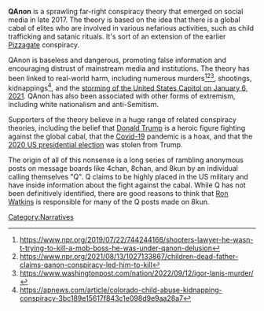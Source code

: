 '''QAnon''' is a sprawling far-right conspiracy theory that emerged on social media in late 2017. The theory is based on the idea that there is a global cabal of elites who are involved in various nefarious activities, such as child trafficking and satanic rituals. It's sort of an extension of the earlier [[Pizzagate]] conspiracy.

QAnon is baseless and dangerous, promoting false information and encouraging distrust of mainstream media and institutions. The theory has been linked to real-world harm, including numerous murders<ref>https://www.npr.org/2019/07/22/744244166/shooters-lawyer-he-wasn-t-trying-to-kill-a-mob-boss-he-was-under-qanon-delusion</ref><ref>https://www.npr.org/2021/08/13/1027133867/children-dead-father-claims-qanon-conspiracy-led-him-to-kill</ref><ref>https://www.washingtonpost.com/nation/2022/09/12/igor-lanis-murder/</ref>, shootings, kidnappings<ref>https://apnews.com/article/colorado-child-abuse-kidnapping-conspiracy-3bc189e15617f843c1e098d9e9aa28a7</ref>, and the [[January 6th Insurrection|storming of the United States Capitol on January 6, 2021]]. QAnon has also been associated with other forms of extremism, including white nationalism and anti-Semitism.

Supporters of the theory believe in a huge range of related conspiracy theories, including the belief that [[Donald Trump]] is a heroic figure fighting against the global cabal, that the [[Covid-19]] pandemic is a hoax, and that the [[2020 US presidential election]] was stolen from Trump.

The origin of all of this nonsense is a long series of rambling anonymous posts on message boards like 4chan, 8chan, and 8kun by an individual calling themselves "Q". Q claims to be highly placed in the US military and have inside information about the fight against the cabal. While Q has not been definitively identified, there are good reasons to think that [[Ron Watkins]] is responsible for many of the Q posts made on 8kun.

[[Category:Narratives]]
